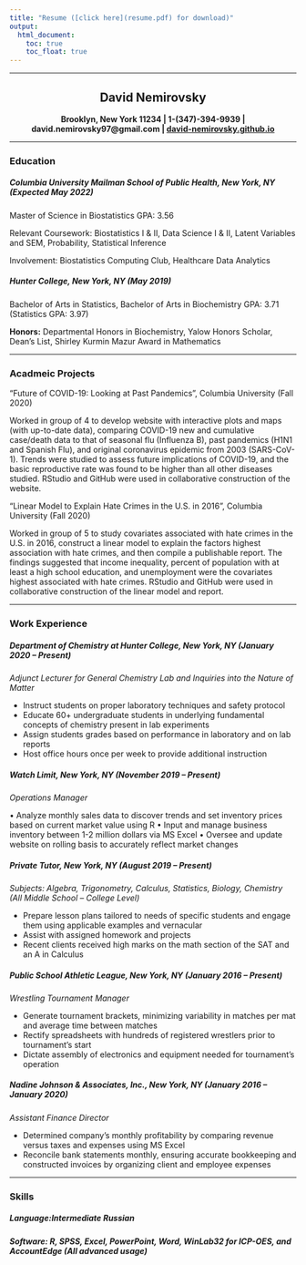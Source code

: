 ```yaml
---
title: "Resume ([click here](resume.pdf) for download)"
output: 
  html_document:
    toc: true
    toc_float: true
---
```

***

<div align = "center">
## **David Nemirovsky**

**Brooklyn, New York 11234 | 1-(347)-394-9939 | david.nemirovsky97@gmail.com | [david-nemirovsky.github.io](david-nemirovsky.github.io)**

***

<div align = "left">
### **Education**

##### **Columbia University Mailman School of Public Health**, New York, NY (Expected May 2022)

Master of Science in Biostatistics GPA: 3.56

Relevant Coursework: Biostatistics I & II, Data Science I & II, Latent Variables and SEM, Probability, Statistical Inference

Involvement: Biostatistics Computing Club, Healthcare Data Analytics

##### **Hunter College**, New York, NY (May 2019)

Bachelor of Arts in Statistics, Bachelor of Arts in Biochemistry GPA: 3.71 (Statistics GPA: 3.97)

**Honors:** Departmental Honors in Biochemistry, Yalow Honors Scholar, Dean’s List, Shirley Kurmin Mazur Award in Mathematics

***

### **Acadmeic Projects**

“Future of COVID-19: Looking at Past Pandemics”, Columbia University (Fall 2020)

Worked in group of 4 to develop website with interactive plots and maps (with up-to-date data), comparing COVID-19 new and cumulative case/death data to that of seasonal flu (Influenza B), past pandemics (H1N1 and Spanish Flu), and original coronavirus epidemic from 2003 (SARS-CoV-1). Trends were studied to assess future implications of COVID-19, and the basic reproductive rate was found to be higher than all other diseases studied. RStudio and GitHub were used in collaborative construction of the website.

“Linear Model to Explain Hate Crimes in the U.S. in 2016”, Columbia University (Fall 2020)

Worked in group of 5 to study covariates associated with hate crimes in the U.S. in 2016, construct a linear model to explain the factors highest association with hate crimes, and then compile a publishable report. The findings suggested that income inequality, percent of population with at least a high school education, and unemployment were the covariates highest associated with hate crimes. RStudio and GitHub were used in collaborative construction of the linear model and report.

***

### **Work Experience**

##### **Department of Chemistry at Hunter College**, New York, NY (January 2020 – Present)

*Adjunct Lecturer for General Chemistry Lab and Inquiries into the Nature of Matter*

+	Instruct students on proper laboratory techniques and safety protocol
+	Educate 60+ undergraduate students in underlying fundamental concepts of chemistry present in lab experiments 
+	Assign students grades based on performance in laboratory and on lab reports
+	Host office hours once per week to provide additional instruction 

##### **Watch Limit**, New York, NY	(November 2019 – Present)

*Operations Manager*

•	Analyze monthly sales data to discover trends and set inventory prices based on current market value using R
•	Input and manage business inventory between 1-2 million dollars via MS Excel
•	Oversee and update website on rolling basis to accurately reflect market changes

##### **Private Tutor**, New York, NY (August 2019 – Present)

*Subjects: Algebra, Trigonometry, Calculus, Statistics, Biology, Chemistry (All Middle School – College Level)*

+	Prepare lesson plans tailored to needs of specific students and engage them using applicable examples and vernacular
+	Assist with assigned homework and projects
+	Recent clients received high marks on the math section of the SAT and an A in Calculus

##### **Public School Athletic League**, New York, NY (January 2016 – Present)

*Wrestling Tournament Manager*

+	Generate tournament brackets, minimizing variability in matches per mat and average time between matches
+	Rectify spreadsheets with hundreds of registered wrestlers prior to tournament’s start
+	Dictate assembly of electronics and equipment needed for tournament’s operation

##### **Nadine Johnson & Associates, Inc.**, New York, NY (January 2016 – January 2020)

*Assistant Finance Director*

+	Determined company’s monthly profitability by comparing revenue versus taxes and expenses using MS Excel
+	Reconcile bank statements monthly, ensuring accurate bookkeeping and constructed invoices by organizing client and employee expenses

***

### **Skills**

##### **Language:**Intermediate Russian

##### **Software:** R, SPSS, Excel, PowerPoint, Word,  WinLab32 for ICP-OES, and AccountEdge (All advanced usage)